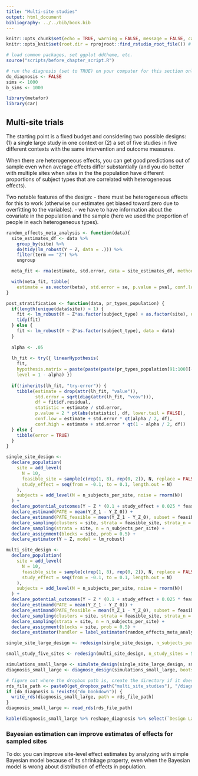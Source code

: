```yaml
---
title: "Multi-site studies"
output: html_document
bibliography: ../../bib/book.bib 
---
```


<!-- note do_bookdown is set in index.rmd, so we know if you're running just this .Rmd or compiling the book-->
```r
knitr::opts_chunk$set(echo = TRUE, warning = FALSE, message = FALSE, cache = FALSE)
knitr::opts_knit$set(root.dir = rprojroot::find_rstudio_root_file()) # files are all relative to RStudio project home
```

```r
# load common packages, set ggplot ddtheme, etc.
source("scripts/before_chapter_script.R")
```

<!-- start post here, do not edit above -->

<!-- make sure to rename the section title below -->

```r
# run the diagnosis (set to TRUE) on your computer for this section only before pushing to Github. no diagnosis will ever take place on github.
do_diagnosis <- FALSE
sims <- 1000
b_sims <- 1000
```

```r
library(metafor)
library(car)
```

## Multi-site trials

<!-- ## The Metaketa design -->

<!-- | Study Number | Place | What Works   | Design Implemented | Success? | -->
<!-- | ------------ | ----- | ------------ | ------------------ | -------- | -->
<!-- | 1            | A     | $Y_A ~ Z_A$  | $MIDA_A$           | Yes      | -->
<!-- | 2            | B     | $Y_B ~ Z_B$  | $MIDA_B$           | Yes      | -->
<!-- | 3            | C     | $Y_C ~ Z_C$  | $MIDA_C$           | Yes      | -->
<!-- | 4            | D     | $Y_D ~ Z_D$  | $MIDA_D$           | Yes      | -->
<!-- | 5            | E     | $Y_E ~ Z_E$  | $MIDA_E$           | Yes      | -->

<!-- The worry is that $I_A$ and $I_B$ etc are fundamentally different inquiries about different dags -->

<!-- [faceted figure of 5 different DAGs with nodes in different languages roman, greek, numeric, windings].  The purpose of *theory* is to tell us when the $I$'s across context are different, but that is HARD and that is how research has gone for YEARS. -->

<!-- The metaketa design says WAIT -- LET'S agree on a $MIDA_{MK}$ that we will implement in all 5 places, mutatis mutandis. That is, everyone "localizes" their design because things work slightly differently in different places, but if we try hard, we can implement the same "important" treatment on the same "important" outcome, even though the details (like the language of the treatment materials, the specifics of the measurement strategies.) will differ from place to place. -->

<!-- | Study Number | Place | What Works   | Design Implemented                               | Success? | -->
<!-- | ------------ | ----- | ------------ | ------------------------------------------------ | -------- | -->
<!-- | 1            | A     | $Y_A ~ Z_A$  | $\delta_A * MIDA_{MK} - (1 - \delta_A) * MIDA_A$ | ?        | -->
<!-- | 2            | B     | $Y_B ~ Z_B$  | $\delta_B * MIDA_{MK} - (1 - \delta_B) * MIDA_B$ | ?        | -->
<!-- | 3            | C     | $Y_C ~ Z_C$  | $\delta_C * MIDA_{MK} - (1 - \delta_C) * MIDA_C$ | ?        | -->
<!-- | 4            | D     | $Y_D ~ Z_D$  | $\delta_D * MIDA_{MK} - (1 - \delta_D) * MIDA_D$ | ?        | -->
<!-- | 5            | E     | $Y_E ~ Z_E$  | $\delta_E * MIDA_{MK} - (1 - \delta_E) * MIDA_E$ | ?        | -->


<!-- Coordinating trials like the metaketa design means causing teams to implement designs that they otherwise would not have. Collaboration can bring many benefits and shared struggle, but fundamentally, it pulls all the designs towards the common $MIDA_{MK}$ design. The strength of the pull is given by the $\delta$ parameters.  -->

<!-- Will the metaketa design be a success? Only if (1) the $MIDA_{MK}$ design is a strong one and it is correct about how $Y$ and $Z$ relate. If the $MIDA_{MK}$ design is poor, however, then all the studies will be a failure. Instead of learning $I_A$ in place $A$ and learning $I_B$ in place $B$, we learn nothing anywhere.  -->

<!-- The trouble with the standard approach (separate teams investigating phenomena that later theory tries to label as instances of the same thing) is that theory is hard and we can never really be sure if $I_A$ means the same thing for $M_A$ as $I_B$ means for $M_B$. The metaketa design tries to solve this theoretical problem on the front end -- let's agree on what the $M$ we all have in mind is (with local variations), then run a study. This approach works well if the $M$ we all agree on is approximately correct, and it works *worse* than the standard approach if we're wrong. -->

The starting point is a fixed budget and considering two possible designs: (1) a single large study in one context or (2) a set of five studies in five different contexts with the same intervention and outcome measures.

When there are heterogeneous effects, you can get good predictions out of sample even when average effects differ substantially (and you do better with multiple sites when sites in the the population have different proportions of subject types that are correlated with heterogeneous effects). 

Two notable features of the design:
- there must be heterogeneous effects for this to work (otherwise our estimates get biased toward zero due to overfitting to the  variables).
- we have to have information about the covariate in the population and the sample (here we used the proportion of people in each heterogeneous types).

<!-- Findings: -->
<!-- - these two strategies are both unbiased -->
<!-- - the design with five sites has half the RMSE of the one-site design. this is because of the variation in the proportions of types across sites. -->
<!-- - interestingly there is poor coverage (anti-conservative) when you use the single site design -->

<!-- (when you have contextual variation as well, i.e. effect differs across sites for reasons not captured by the het fx, coverage is off for all designs. will keep this point out, seems like too much and you don't need contextual effects to get different effects across sites, those come from different proportions of types) -->

```r
random_effects_meta_analysis <- function(data){
  site_estimates_df <- data %>%
    group_by(site) %>%
    do(tidy(lm_robust(Y ~ Z, data = .))) %>%
    filter(term == "Z") %>%
    ungroup

  meta_fit <- rma(estimate, std.error, data = site_estimates_df, method = "REML")

  with(meta_fit, tibble(
    estimate = as.vector(beta), std.error = se, p.value = pval, conf.low = ci.lb, conf.high = ci.ub))
}

post_stratification <- function(data, pr_types_population) {
  if(length(unique(data$site)) > 1) {
    fit <- lm_robust(Y ~ Z*as.factor(subject_type) + as.factor(site), data = data)
    tidy(fit)
  } else {
    fit <- lm_robust(Y ~ Z*as.factor(subject_type), data = data)
  }
  
  alpha <- .05
  
  lh_fit <- try({ linearHypothesis(
    fit, 
    hypothesis.matrix = paste(paste(paste(pr_types_population[91:100][-1], "*", matchCoefs(fit, "Z"), sep = ""), collapse = " + "), " = 0"), 
    level = 1 - alpha) })
  
  if(!inherits(lh_fit, "try-error")) {
    tibble(estimate = drop(attr(lh_fit, "value")), 
           std.error = sqrt(diag(attr(lh_fit, "vcov"))),
           df = fit$df.residual, 
           statistic = estimate / std.error, 
           p.value = 2 * pt(abs(statistic), df, lower.tail = FALSE),
           conf.low = estimate + std.error * qt(alpha / 2, df),
           conf.high = estimate + std.error * qt(1 - alpha / 2, df))
  } else {
    tibble(error = TRUE)
  }
}
```


<!-- need to have biased sampling to get bias here -->
<!-- two kinds of populations, one in which the study type determines the subject types and you select on study type -->
<!--   a second kind where study type determines study shock  -->
<!--   in second type if you adjust for subject type then you will be able to unbiased recover global -->

```r
single_site_design <- 
  declare_population(
    site = add_level(
      N = 10, 
      feasible_site = sample(c(rep(1, 8), rep(0, 2)), N, replace = FALSE),
      study_effect = seq(from = -0.1, to = 0.1, length.out = N) 
    ),
    subjects = add_level(N = n_subjects_per_site, noise = rnorm(N))
  ) + 
  declare_potential_outcomes(Y ~ Z * (0.1 + study_effect + 0.025 * feasible_site) + noise) +
  declare_estimand(PATE = mean(Y_Z_1 - Y_Z_0)) + 
  declare_estimand(PATE_feasible = mean(Y_Z_1 - Y_Z_0), subset = feasible_site == TRUE) + 
  declare_sampling(clusters = site, strata = feasible_site, strata_n = c(0, 1)) + 
  declare_sampling(strata = site, n = n_subjects_per_site) + 
  declare_assignment(blocks = site, prob = 0.5) + 
  declare_estimator(Y ~ Z, model = lm_robust)

multi_site_design <- 
  declare_population(
    site = add_level(
      N = 10, 
      feasible_site = sample(c(rep(1, 8), rep(0, 2)), N, replace = FALSE),
      study_effect = seq(from = -0.1, to = 0.1, length.out = N) 
    ),
    subjects = add_level(N = n_subjects_per_site, noise = rnorm(N))
  ) + 
  declare_potential_outcomes(Y ~ Z * (0.1 + study_effect + 0.025 * feasible_site) + noise) +
  declare_estimand(PATE = mean(Y_Z_1 - Y_Z_0)) + 
  declare_estimand(PATE_feasible = mean(Y_Z_1 - Y_Z_0), subset = feasible_site == TRUE) + 
  declare_sampling(clusters = site, strata = feasible_site, strata_n = c(0, n_study_sites)) + 
  declare_sampling(strata = site, n = n_subjects_per_site) + 
  declare_assignment(blocks = site, prob = 0.5) + 
  declare_estimator(handler = label_estimator(random_effects_meta_analysis), label = "random-effects")

single_site_large_design <- redesign(single_site_design, n_subjects_per_site = 2500)

small_study_five_sites <- redesign(multi_site_design, n_study_sites = 5, n_subjects_per_site = 500)
```

```r
simulations_small_large <- simulate_design(single_site_large_design, small_study_five_sites, sims = sims)
diagnosis_small_large <- diagnose_design(simulations_small_large, bootstrap_sims = b_sims)
```

```r
# figure out where the dropbox path is, create the directory if it doesn't exist, and name the RDS file
rds_file_path <- paste0(get_dropbox_path("multi_site_studies"), "/diagnosis_small_large.RDS")
if (do_diagnosis & !exists("do_bookdown")) {
  write_rds(diagnosis_small_large, path = rds_file_path)
}
diagnosis_small_large <- read_rds(rds_file_path)
```

```r
kable(diagnosis_small_large %>% reshape_diagnosis %>% select(`Design Label`, `Estimand Label`, Bias, RMSE), booktabs = TRUE)
```

### Bayesian estimation can improve estimates of effects for sampled sites

To do: you can improve site-level effect estimates by analyzing with simple Bayesian model because of its shrinkage property, even when the Bayesian model is wrong about distribution of effects in population.

<!-- this is the point from the blog post; I will modify the above design so it can also make this point, switching between the normal distribution and uniform distribution for the fx distribution -->

<!-- # ```{r, eval = FALSE} -->
<!-- # stan_model <- "  -->
<!-- # data { -->
<!-- #   int<lower=0> J;         // number of sites  -->
<!-- #   real y[J];              // estimated effects -->
<!-- #   real<lower=0> sigma[J]; // s.e. of effect estimates  -->
<!-- # } -->
<!-- # parameters { -->
<!-- #   real mu;  -->
<!-- #   real<lower=0> tau; -->
<!-- #   real eta[J]; -->
<!-- # } -->
<!-- # transformed parameters { -->
<!-- #   real theta[J]; -->
<!-- #   real tau_sq = tau^2; -->
<!-- #   for (j in 1:J) -->
<!-- #     theta[j] = mu + tau * eta[j]; -->
<!-- # } -->
<!-- # model { -->
<!-- #   target += normal_lpdf(eta | 0, 1); -->
<!-- #   target += normal_lpdf(y | theta, sigma); -->
<!-- # } -->
<!-- # " -->
<!-- #  -->
<!-- # stan_re_estimator <- function(data) { -->
<!-- #   site_estimates_df <- data %>%  -->
<!-- #     group_by(site) %>%  -->
<!-- #     do(tidy(lm_robust(Y ~ Z, data = .))) %>%  -->
<!-- #     filter(term == "Z") %>%  -->
<!-- #     ungroup  -->
<!-- #    -->
<!-- #   J      <- nrow(site_estimates_df) -->
<!-- #   df     <- list(J = J, y = site_estimates_df$estimate, sigma = site_estimates_df$std.error) -->
<!-- #   fit    <- stan(model_code = stan_model, data = site_estimates_df) -->
<!-- #   fit_sm <- summary(fit)$summary -->
<!-- #   data.frame(estimate = fit_sm[,1][c("mu", "tau", "theta[1]", "prob_pos")]) -->
<!-- # } -->
<!-- #  -->
<!-- # bayes_estimator <- declare_estimator(handler = stan_re_estimator) -->
<!-- # ``` -->

<!-- ### When things break down: confounded sampling -->

<!-- None of these designs work when you're trying to make predictions for sites that are systematically different, i.e. are not in the same population as the sampling frame. -->

<!-- The design was set up to include several sites where researchers could not feasibly set up experiments. in the original design, effects do not depend on whether sites are feasible for the experiment. When effects do vary, there are systematic differences for those target sites. Those differences might come from three sources: mean effect size differs in places that are sampled vs not sampled; individual-level heterogeneous effect sizes that systematically differ in places that are sampled to study vs others; or covariate profiles that do not exist in sites outside the sampling frame. We introduce effects in the first way and show there is substantial bias. -->

<!-- ```{r} -->
<!-- small_study_five_sites_feasible_effects <- multi_site_designer(n_study_sites = 5, n_subjects_per_site = 500, feasible_effect  = -0.25) -->
<!-- ``` -->

<!-- ```{r, warning = FALSE, eval = do_diagnosis & !exists("do_bookdown")} -->
<!-- simulations_feasible_effects <- simulate_design(small_study_five_sites_feasible_effects, sims = sims) -->
<!-- diagnosis_feasible_effects <- diagnose_design(simulations_feasible_effects %>% filter(!is.na(estimate) & !is.na(std.error) & !is.na(statistic) & !is.na(p.value) & !is.na(conf.low) & !is.na(conf.high)), bootstrap_sims = b_sims) -->
<!-- ``` -->

<!-- ```{r, echo = FALSE, purl = FALSE} -->
<!-- # figure out where the dropbox path is, create the directory if it doesn't exist, and name the RDS file -->
<!-- rds_file_path <- paste0(get_dropbox_path("multi_site_studies"), "/diagnosis_feasible_effects.RDS") -->
<!-- if (do_diagnosis & !exists("do_bookdown")) { -->
<!--   write_rds(diagnosis_feasible_effects, path = rds_file_path) -->
<!-- } -->
<!-- diagnosis_feasible_effects <- read_rds(rds_file_path) -->
<!-- ``` -->

<!-- ```{r, echo = FALSE} -->
<!-- kable(get_diagnosands(diagnosis_feasible_effects) %>% reshape_diagnosis %>% select(Bias, RMSE), booktabs = TRUE, caption = "Diagnosis with confounded sampling,", digits = 3) -->
<!-- ``` -->

<!-- Other points I decided to abandon to keep this simple: -->
<!-- - tradeoff: context-specific interventions and comparability of intervention effects -->
<!-- - tradeoff: comparability and fidelity to context in outcome measurement -->

